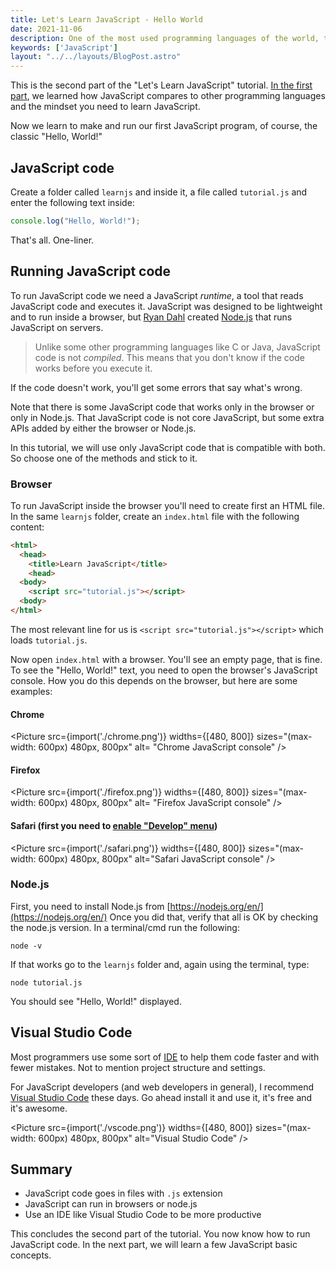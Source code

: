 ```yaml
---
title: Let's Learn JavaScript - Hello World
date: 2021-11-06
description: One of the most used programming languages of the world, the world's most misunderstood programming language.
keywords: ['JavaScript']
layout: "../../layouts/BlogPost.astro"
---
```


This is the second part of the "Let's Learn JavaScript" tutorial. 
[In the first part](/javascript-part-one), we learned how JavaScript compares to other programming languages and the mindset you need to learn JavaScript.

Now we learn to make and run our first JavaScript program, of course, the classic "Hello, World!"

## JavaScript code

Create a folder called `learnjs` and inside it, a file called `tutorial.js` and enter the following text inside:
```JavaScript
console.log("Hello, World!");
```
That's all. One-liner.

## Running JavaScript code
To run JavaScript code we need a JavaScript *runtime*, a tool that reads JavaScript code and executes it.
JavaScript was designed to be lightweight and to run inside a browser, but [Ryan Dahl](https://en.wikipedia.org/wiki/Ryan_Dahl) created 
[Node.js](https://nodejs.org/en/) that runs JavaScript on servers.

> Unlike some other programming languages like C or Java, JavaScript code is not *compiled*. This means that you don't know if the code 
works before you execute it.

If the code doesn't work, you'll get some errors that say what's wrong.

Note that there is some JavaScript code that works only in the browser or only in Node.js. That JavaScript code is not core JavaScript, 
but some extra APIs added by either the browser or Node.js.

In this tutorial, we will use only JavaScript code that is compatible with both. So choose one of the methods and stick to it.

### Browser 
To run JavaScript inside the browser you'll need to create first an HTML file.
In the same `learnjs` folder, create an `index.html` file with the following content:

```HTML
<html>
  <head>
    <title>Learn JavaScript</title>
    <head>
  <body>
    <script src="tutorial.js"></script>
  <body>
</html>    
```
The most relevant line for us is `<script src="tutorial.js"></script>` which loads `tutorial.js`.

Now open `index.html` with a browser. You'll see an empty page, that is fine. 
To see the "Hello, World!" text, you need to open the browser's JavaScript console. How you do this depends on the browser, but here are some examples:



#### Chrome

<Picture src={import('./chrome.png')}
        widths={[480, 800]} 
        sizes="(max-width: 600px) 480px, 800px" 
        alt= "Chrome JavaScript console" />



#### Firefox

<Picture src={import('./firefox.png')}
        widths={[480, 800]} 
        sizes="(max-width: 600px) 480px, 800px" 
        alt= "Firefox JavaScript console" />



#### Safari (first you need to [enable "Develop" menu](https://support.apple.com/en-gb/guide/safari/sfri20948/mac))

<Picture src={import('./safari.png')}
        widths={[480, 800]} 
        sizes="(max-width: 600px) 480px, 800px" 
        alt="Safari JavaScript console" />




### Node.js
First, you need to install Node.js from [https://nodejs.org/en/](https://nodejs.org/en/)
Once you did that, verify that all is OK by checking the node.js version. In a terminal/cmd run the following:
```shell
node -v
```
If that works go to the `learnjs` folder and, again using the terminal, type:
```shell
node tutorial.js
```
You should see "Hello, World!" displayed.


## Visual Studio Code
Most programmers use some sort of [IDE](https://en.wikipedia.org/wiki/Integrated_development_environment) to help them code faster and with
fewer mistakes. Not to mention project structure and settings.

For JavaScript developers (and web developers in general), I recommend [Visual Studio Code](https://code.visualstudio.com/) these days.
Go ahead install it and use it, it's free and it's awesome.

<Picture src={import('./vscode.png')}
        widths={[480, 800]} 
        sizes="(max-width: 600px) 480px, 800px" 
        alt="Visual Studio Code" />


## Summary
* JavaScript code goes in files with `.js` extension
* JavaScript can run in browsers or node.js
* Use an IDE like Visual Studio Code to be more productive

This concludes the second part of the tutorial. You now know how to run JavaScript code.
In the next part, we will learn a few JavaScript basic concepts.



